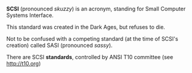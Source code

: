 '''SCSI''' (pronounced ''skuzzy'') is an acronym, standing for Small Computer Systems Interface.

This standard was created in the Dark Ages, but refuses to die.

Not to be confused with a competing standard (at the time of SCSI's creation) called SASI (pronounced ''sassy'').

There are SCSI '''standards''', controlled by ANSI T10 committee (see http://t10.org)

{{wikify}}